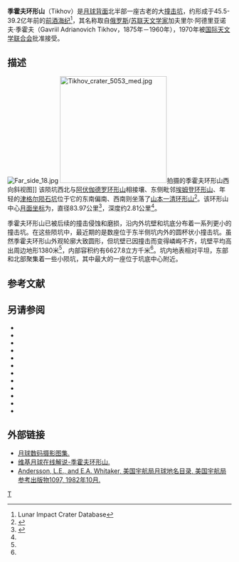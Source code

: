 {{lunar crater data|
 image=Normal tikhov.jpg|
 caption=[[月球勘测轨道飞行器|月球勘测轨道飞行器]]拍摄的图像|
 latitude=61.66|
 N_or_S=N|
 longitude=172.29|
 E_or_W=E|
 diameter=83.97公里|
 depth=2.81公里|
 colong=190|
 eponym=加夫里尔·阿·季霍夫}}
'''季霍夫环形山'''（Tikhov）是[[月球背面|月球背面]]北半部一座古老的大[[撞击坑|撞击坑]]，约形成于45.5-39.2亿年前的[[前酒海纪|前酒海纪]]<ref name=LICD>Lunar Impact Crater Database</ref>，其名称取自[[俄罗斯|俄罗斯]]/[[苏联|苏联]][[天文学家|天文学家]]加夫里尔·阿德里亚诺夫·季霍夫（Gavriil Adrianovich Tikhov，1875年－1960年），1970年被[[国际天文学联合会|国际天文学联合会]]批准接受。

==描述==
[[Image:Far_side_18.jpg|thumb]]
[[Image:Tikhov_crater_5053_med.jpg|240px]]拍摄的季霍夫环形山西向斜视图]]
该陨坑西北与[[阿伏伽德罗环形山|阿伏伽德罗环形山]]相接壤、东侧毗邻[[埃姆登环形山|埃姆登环形山]]、年轻的[[津格尔陨石坑|津格尔陨石坑]]位于它的东南偏南、西南则坐落了[[山本一清环形山|山本一清环形山]]<ref>{{Cite web |url=http://planetarynames.wr.usgs.gov/images/Lunar/lac_18_wac.pdf |title=Crater Tikhov on the map LAC-18. |accessdate=2016-11-23 |archive-date=2016-12-13 |archive-url=https://web.archive.org/web/20161213005427/https://planetarynames.wr.usgs.gov/images/Lunar/lac_18_wac.pdf |dead-url=no }}</ref>。该环形山中心[[月面坐标|月面坐标]]为{{Coord|61.66|N|172.29|E|globe:Moon|nogoogle=1|noosm=1}}，直径83.97公里<ref name="IAU">{{Cite web |url=http://planetarynames.wr.usgs.gov/Feature/6002 |title=Directory of the International Astronomical Union |accessdate=2016-11-23 |archive-date=2017-08-28 |archive-url=https://web.archive.org/web/20170828230917/https://planetarynames.wr.usgs.gov/Feature/6002 |dead-url=no }}</ref>，深度约2.81公里<ref name="LICD"/>。

季霍夫环形山已被后续的撞击侵蚀和磨损，沿内外坑壁和坑底分布着一系列更小的撞击坑。在这些陨坑中，最近期的是数座位于东半侧坑内外的圆杯状小撞击坑。虽然季霍夫环形山外观轮廓大致圆形，但坑壁已因撞击而变得嶙峋不齐，坑壁平均高出周边地形1380米<ref name="LICD"/>，内部容积约有6627.8立方千米<ref name="LICD"/>。坑内地表相对平坦，东部和北部聚集着一些小陨坑，其中最大的一座位于坑底中心附近。

==参考文献==
{{reflist}}

==另请参阅==
{{refbegin}}
* {{cite book
  | last1 = Andersson
  | first1 = L. E.
  | last2 = Whitaker
  | first2 = E. A.
  | authorlink2 = Ewen Whitaker
  | date = 1982
  | title = [[NASA|NASA]] Catalogue of Lunar Nomenclature
  | publisher = NASA RP-1097
  | ref = harv
  }}
* {{cite web
  | last = Blue
  | first = Jennifer
  | date = July 25, 2007
  | title = Gazetteer of Planetary Nomenclature
  | publisher = [[United_States_Geological_Survey|USGS]]
  | url = http://planetarynames.wr.usgs.gov/
  | accessdate = 2007-08-05
  | ref = harv
  | archive-date = 2013-02-13
  | archive-url = https://www.webcitation.org/6EOCinkK0?url=http://planetarynames.wr.usgs.gov/
  | dead-url = no
  }}
* {{cite book
  | last1 = Bussey
  | first1 = B.
  | authorlink1 = Ben Bussey
  | last2 = Spudis
  | first2 = P.
  | authorlink2 = Paul Spudis
  | date = 2004
  | title = The Clementine Atlas of the Moon
  | publisher = Cambridge University Press
  | location = New York
  | isbn = 978-0-521-81528-4
  | ref = harv
  }}
* {{cite book
  | last1 = Cocks
  | first1 = Elijah E.
  | last2 = Cocks
  | first2 = Josiah C.
  | date = 1995
  | title = Who's Who on the Moon: A Biographical Dictionary of Lunar Nomenclature
  | url = https://archive.org/details/isbn_9780936389271
  | publisher = Tudor Publishers
  | isbn = 978-0-936389-27-1
  | ref = harv
  }}
* {{cite web
  | last = McDowell
  | first = Jonathan
  | date = July 15, 2007
  | url = http://host.planet4589.org/astro/lunar/
  | title = Lunar Nomenclature
  | publisher = Jonathan's Space Report
  | accessdate = 2007-10-24
  | ref = harv
  | archive-date = 2018-12-25
  | archive-url = https://web.archive.org/web/20181225170156/http://host.planet4589.org/astro/lunar/
  | dead-url = no
  }}
* {{cite journal| last1 = Menzel| first1 = D. H.| last2 = Minnaert| first2 = M.| last3 = Levin| first3 = B.| last4 = Dollfus| first4 = A.| last5 = Bell| first5 = B.| title = Report on Lunar Nomenclature by the Working Group of Commission 17 of the IAU| doi = 10.1007/BF00171763| journal = Space Science Reviews| volume = 12| issue = 2| pages = 136–186| year = 1971| pmid = | pmc =| bibcode = 1971SSRv...12..136M| ref = harv}}
* {{cite book
  | first = Patrick
  | last = Moore
  | authorlink = Patrick Moore
  | date = 2001
  | title = On the Moon
  | url = https://archive.org/details/patrickmooreonmo00patr
  | publisher = Sterling Publishing Co
  | isbn = 978-0-304-35469-6
  | ref = harv
  }}
* {{cite book
  | first = Fred W.
  | last = Price
  | date = 1988
  | title = The Moon Observer's Handbook
  | publisher = Cambridge University Press
  | isbn = 978-0-521-33500-3
  | ref = harv
  }}
* {{cite book
  | last = Rükl
  | first = Antonín
  | authorlink = Antonín Rükl
  | date = 1990
  | title = Atlas of the Moon
  | publisher = Kalmbach Books
  | isbn = 978-0-913135-17-4
  | ref = harv
  }}
* {{cite book
  | last = Webb
  | first = Rev. T. W.
  | authorlink = Thomas William Webb
  | date = 1962
  | title = Celestial Objects for Common Telescopes
  | url = https://archive.org/details/celestialobjects00webb
  | edition = 6th revised
  | publisher = Dover
  | isbn = 978-0-486-20917-3
  | ref = harv
  }}
* {{cite book
  | first = Ewen A.
  | last = Whitaker
  | authorlink = Ewen Whitaker
  | date = 1999
  | title = Mapping and Naming the Moon
  | publisher = Cambridge University Press
  | isbn = 978-0-521-62248-6
  | ref = harv
  }}
* {{cite book
  | first = Peter T.
  | last = Wlasuk
  | date = 2000
  | title = Observing the Moon
  | publisher = Springer
  | isbn = 978-1-85233-193-1
  | ref = harv
 }}
{{refend}}

==外部链接==
*[http://www.lpi.usra.edu/resources/lunar_orbiter/bin/srch_nam.shtml?Tikhov%7C0 月球数码摄影图集.]{{Wayback|url=http://www.lpi.usra.edu/resources/lunar_orbiter/bin/srch_nam.shtml?Tikhov%7C0 |date=20170828144246 }}
*[https://the-moon.wikispaces.com/Tikhov 维基月球在线解说-季霍夫环形山.]{{Wayback|url=https://the-moon.wikispaces.com/Tikhov |date=20180507185954 }}
* [http://planet4589.org/astro/lunar/RP-1097.pdf Andersson, L.E., and E.A. Whitaker, 美国宇航局月球地名目录, 美国宇航局参考出版物1097, 1982年10月.]{{Wayback|url=http://planet4589.org/astro/lunar/RP-1097.pdf |date=20141006125838 }}

[[Category:月球环形山|T]]
{{月球環形山 (T-Z)}}